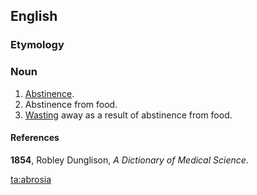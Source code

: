 ==English==
===Etymology===
{{etystub}}
===Noun===
{{en-noun}}
# [[abstinence|Abstinence]].
# Abstinence from food.
# [[wasting|Wasting]] away as a result of abstinence from food.

====References====
'''1854''', Robley Dunglison, ''A Dictionary of Medical Science''.

{{anagrams:en/aabiors}}
[[ta:abrosia]]